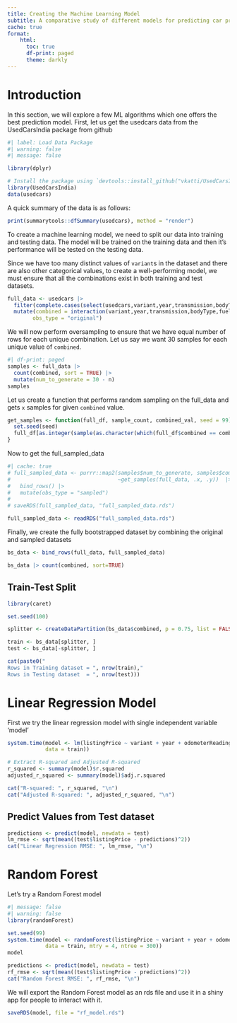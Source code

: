 ```yaml
---
title: Creating the Machine Learning Model
subtitle: A comparative study of different models for predicting car prices using UsedCarsIndia data
cache: true
format: 
    html:
      toc: true
      df-print: paged
      theme: darkly
---
```


# Introduction

In this section, we will explore a few ML algorithms which one offers the best prediction model.
First, let us get the usedcars data from the UsedCarsIndia package from github

```r
#| label: Load Data Package
#| warning: false
#| message: false

library(dplyr)

# Install the package using `devtools::install_github("vkatti/UsedCarsIndia")`
library(UsedCarsIndia)
data(usedcars)
```

A quick summary of the data is as follows:

::: {.column-screen-inset}
```r
print(summarytools::dfSummary(usedcars), method = "render")
```
:::


To create a machine learning model, we need to split our data into training and testing data. The model will be trained on the training data and then it's performance will be tested on the testing data.

Since we have too many distinct values of `variant`s in the dataset and there are also other categorical values,  to create a well-performing model, we must ensure that all the combinations exist in both training and test datasets. 

```r
full_data <- usedcars |> 
  filter(complete.cases(select(usedcars,variant,year,transmission,bodyType,fuelType,ownerNumber))) |> 
  mutate(combined = interaction(variant,year,transmission,bodyType,fuelType,ownerNumber, sep = "-", drop=TRUE, lex.order = TRUE),
        obs_type = "original")
```

We will now perform oversampling to ensure that we have equal number of rows for each unique combination. Let us say we want 30 samples for each unique value of `combined`.

```r
#| df-print: paged
samples <- full_data |> 
  count(combined, sort = TRUE) |> 
  mutate(num_to_generate = 30 - n)
samples
```

Let us create a function that performs random sampling on the full_data and gets `x` samples for given `combined` value.

```r
get_samples <- function(full_df, sample_count, combined_val, seed = 99) {
  set.seed(seed)
  full_df[as.integer(sample(as.character(which(full_df$combined == combined_val)), sample_count, replace = TRUE)),]
}
```

Now to get the full_sampled_data

```r
#| cache: true
# full_sampled_data <- purrr::map2(samples$num_to_generate, samples$combined,  
#                                  ~get_samples(full_data, .x, .y))  |> 
#   bind_rows() |>   
#   mutate(obs_type = "sampled")
# 
# saveRDS(full_sampled_data, "full_sampled_data.rds")

full_sampled_data <- readRDS("full_sampled_data.rds")
```

Finally, we create the fully bootstrapped dataset by combining the original and sampled datasets

```r
bs_data <- bind_rows(full_data, full_sampled_data)

bs_data |> count(combined, sort=TRUE)

```



## Train-Test Split

```r
library(caret)

set.seed(100)

splitter <- createDataPartition(bs_data$combined, p = 0.75, list = FALSE)

train <- bs_data[splitter, ]
test <- bs_data[-splitter, ]

cat(paste0("
Rows in Training dataset = ", nrow(train),"
Rows in Testing dataset  = ", nrow(test)))

```

# Linear Regression Model

First we try the linear regression model with single independent variable 'model'

```r
system.time(model <- lm(listingPrice ~ variant + year + odometerReading + fuelType + bodyType + transmission, 
            data = train))
```

```r
# Extract R-squared and Adjusted R-squared
r_squared <- summary(model)$r.squared
adjusted_r_squared <- summary(model)$adj.r.squared

cat("R-squared: ", r_squared, "\n")
cat("Adjusted R-squared: ", adjusted_r_squared, "\n")
```

## Predict Values from Test dataset

```r
predictions <- predict(model, newdata = test)
lm_rmse <- sqrt(mean((test$listingPrice - predictions)^2))
cat("Linear Regression RMSE: ", lm_rmse, "\n")
```



# Random Forest

Let's try a Random Forest model


```r
#| message: false
#| warning: false 
library(randomForest)
```


```r
set.seed(99)
system.time(model <- randomForest(listingPrice ~ variant + year + odometerReading + fuelType + bodyType + transmission, 
            data = train, mtry = 4, ntree = 300))
model
```

```r
predictions <- predict(model, newdata = test)
rf_rmse <- sqrt(mean((test$listingPrice - predictions)^2))
cat("Random Forest RMSE: ", rf_rmse, "\n")
```

We will export the Random Forest model as an rds file and use it in a shiny app for people to interact with it.

```r
saveRDS(model, file = "rf_model.rds")
```

